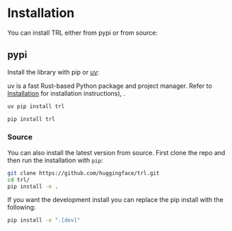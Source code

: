 # Installation
You can install TRL either from pypi or from source:

## pypi
Install the library with pip or [uv](https://docs.astral.sh/uv/):

<hfoptions id="install">
<hfoption id="uv">

uv is a fast Rust-based Python package and project manager. Refer to [Installation](https://docs.astral.sh/uv/getting-started/installation/) for installation instructions), .

```bash
uv pip install trl
```

</hfoption>
<hfoption id="pip">

```bash
pip install trl
```

</hfoption>
</hfoptions>

### Source
You can also install the latest version from source. First clone the repo and then run the installation with `pip`:

```bash
git clone https://github.com/huggingface/trl.git
cd trl/
pip install -e .
```

If you want the development install you can replace the pip install with the following:

```bash
pip install -e ".[dev]"
```

